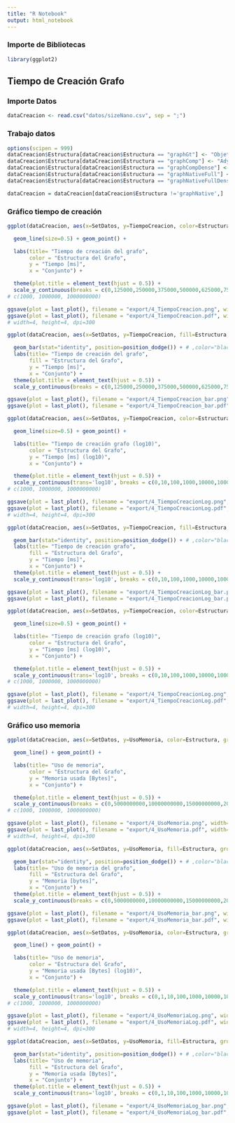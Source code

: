 ```yaml
---
title: "R Notebook"
output: html_notebook
---
```



### Importe de Bibliotecas

```r
library(ggplot2)
```

## Tiempo de Creación Grafo

### Importe Datos

```r
dataCreacion <- read.csv("datos/sizeNano.csv", sep = ";")
```

### Trabajo datos

```r
options(scipen = 999)
dataCreacion$Estructura[dataCreacion$Estructura == "graphGt"] <- "Objetos de Java"
dataCreacion$Estructura[dataCreacion$Estructura == "graphComp"] <- "Adyacencia no Densa"
dataCreacion$Estructura[dataCreacion$Estructura == "graphCompDense"] <- "Adyacencia Densa"
dataCreacion$Estructura[dataCreacion$Estructura == "graphNativeFull"] <- "Triples no Densos"
dataCreacion$Estructura[dataCreacion$Estructura == "graphNativeFullDense"] <- "Triples Densos"

dataCreacion = dataCreacion[dataCreacion$Estructura !='graphNative',]
```


### Gráfico tiempo de creación

```r
ggplot(dataCreacion, aes(x=SetDatos, y=TiempoCreacion, color=Estructura,group=Estructura)) + # fill=Estructura

  geom_line(size=0.5) + geom_point() +

  labs(title= "Tiempo de creación del grafo",
       color = "Estructura del Grafo",
       y = "Tiempo [ms]",
       x = "Conjunto") +

  theme(plot.title = element_text(hjust = 0.5)) +
  scale_y_continuous(breaks = c(0,125000,250000,375000,500000,625000,750000,875000,1000000))
# c(1000, 1000000, 1000000000)

ggsave(plot = last_plot(), filename = "export/4_TiempoCreacion.png", width=8, height=5, dpi=300)
ggsave(plot = last_plot(), filename = "export/4_TiempoCreacion.pdf", width=8, height=5, dpi=300)
# width=4, height=4, dpi=300
```

```r
ggplot(dataCreacion, aes(x=SetDatos, y=TiempoCreacion, fill=Estructura, group=Estructura)) +

  geom_bar(stat="identity", position=position_dodge()) + # ,color="black"
  labs(title= "Tiempo de creación del grafo",
       fill = "Estructura del Grafo",
       y = "Tiempo [ms]",
       x = "Conjunto") +
  theme(plot.title = element_text(hjust = 0.5)) +
  scale_y_continuous(breaks = c(0,125000,250000,375000,500000,625000,750000,875000,1000000))

ggsave(plot = last_plot(), filename = "export/4_TiempoCreacion_bar.png", width=8, height=5, dpi=300)
ggsave(plot = last_plot(), filename = "export/4_TiempoCreacion_bar.pdf", width=8, height=5, dpi=300)

```

```r
ggplot(dataCreacion, aes(x=SetDatos, y=TiempoCreacion, color=Estructura,group=Estructura)) + # fill=Estructura

  geom_line(size=0.5) + geom_point() +

  labs(title= "Tiempo de creación grafo (log10)",
       color = "Estructura del Grafo",
       y = "Tiempo [ms] (log10)",
       x = "Conjunto") +

  theme(plot.title = element_text(hjust = 0.5)) +
  scale_y_continuous(trans='log10', breaks = c(0,10,100,1000,10000,100000,1000000,100000))
# c(1000, 1000000, 1000000000)

ggsave(plot = last_plot(), filename = "export/4_TiempoCreacionLog.png", width=8, height=5, dpi=300)
ggsave(plot = last_plot(), filename = "export/4_TiempoCreacionLog.pdf", width=8, height=5, dpi=300)
# width=4, height=4, dpi=300
```

```r
ggplot(dataCreacion, aes(x=SetDatos, y=TiempoCreacion, fill=Estructura, group=Estructura)) +

  geom_bar(stat="identity", position=position_dodge()) + # ,color="black"
  labs(title= "Tiempo de creación grafo",
       fill = "Estructura del Grafo",
       y = "Tiempo [ms]",
       x = "Conjunto") +
  theme(plot.title = element_text(hjust = 0.5)) +
  scale_y_continuous(trans='log10', breaks = c(0,10,100,1000,10000,100000,1000000,100000))

ggsave(plot = last_plot(), filename = "export/4_TiempoCreacionLog_bar.png", width=8, height=5, dpi=300)
ggsave(plot = last_plot(), filename = "export/4_TiempoCreacionLog_bar.pdf", width=8, height=5, dpi=300)

```


```r
ggplot(dataCreacion, aes(x=SetDatos, y=TiempoCreacion, color=Estructura,group=Estructura)) + # fill=Estructura

  geom_line(size=0.5) + geom_point() +

  labs(title= "Tiempo de creación grafo (log10)",
       color = "Estructura del Grafo",
       y = "Tiempo [ms] (log10)",
       x = "Conjunto") +

  theme(plot.title = element_text(hjust = 0.5)) +
  scale_y_continuous(trans='log10', breaks = c(0,10,100,1000,10000,100000,1000000,100000))
# c(1000, 1000000, 1000000000)

ggsave(plot = last_plot(), filename = "export/4_TiempoCreacionLog.png", width=8, height=5, dpi=300)
ggsave(plot = last_plot(), filename = "export/4_TiempoCreacionLog.pdf", width=8, height=5, dpi=300)
# width=4, height=4, dpi=300
```


### Gráfico uso memoria

```r
ggplot(dataCreacion, aes(x=SetDatos, y=UsoMemoria, color=Estructura, group=Estructura)) + # fill=Estructura

  geom_line() + geom_point() +

  labs(title= "Uso de memoria",
       color = "Estructura del Grafo",
       y = "Memoria usada [Bytes]",
       x = "Conjunto") +

  theme(plot.title = element_text(hjust = 0.5)) +
  scale_y_continuous(breaks = c(0,5000000000,10000000000,15000000000,20000000000,25000000000,30000000000,35000000000,40000000000,45000000000))
# c(1000, 1000000, 1000000000)

ggsave(plot = last_plot(), filename = "export/4_UsoMemoria.png", width=8, height=5, dpi=300)
ggsave(plot = last_plot(), filename = "export/4_UsoMemoria.pdf", width=8, height=5, dpi=300)
# width=4, height=4, dpi=300
```

```r
ggplot(dataCreacion, aes(x=SetDatos, y=UsoMemoria, fill=Estructura, group=Estructura)) +

  geom_bar(stat="identity", position=position_dodge()) + # ,color="black"
  labs(title= "Uso de memoria del grafo",
       fill = "Estructura del Grafo",
       y = "Memoria [bytes]",
       x = "Conjunto") +
  theme(plot.title = element_text(hjust = 0.5)) +
  scale_y_continuous(breaks = c(0,5000000000,10000000000,15000000000,20000000000,25000000000,30000000000,35000000000,40000000000,45000000000))

ggsave(plot = last_plot(), filename = "export/4_UsoMemoria_bar.png", width=8, height=5, dpi=300)
ggsave(plot = last_plot(), filename = "export/4_UsoMemoria_bar.pdf", width=8, height=5, dpi=300)

```



```r
ggplot(dataCreacion, aes(x=SetDatos, y=UsoMemoria, color=Estructura, group=Estructura)) + # fill=Estructura

  geom_line() + geom_point() +

  labs(title= "Uso de memoria",
       color = "Estructura del Grafo",
       y = "Memoria usada [Bytes] (log10)",
       x = "Conjunto") +

  theme(plot.title = element_text(hjust = 0.5)) +
  scale_y_continuous(trans='log10', breaks = c(0,1,10,100,1000,10000,100000, 1000000, 10000000, 100000000, 1000000000, 10000000000, 100000000000, 1000000000000))
# c(1000, 1000000, 1000000000)

ggsave(plot = last_plot(), filename = "export/4_UsoMemoriaLog.png", width=8, height=5, dpi=300)
ggsave(plot = last_plot(), filename = "export/4_UsoMemoriaLog.pdf", width=8, height=5, dpi=300)
# width=4, height=4, dpi=300
```

```r
ggplot(dataCreacion, aes(x=SetDatos, y=UsoMemoria, fill=Estructura, group=Estructura)) +

  geom_bar(stat="identity", position=position_dodge()) + # ,color="black"
  labs(title= "Uso de memoria",
       fill = "Estructura del Grafo",
       y = "Memoria usada [Bytes]",
       x = "Conjunto") +
  theme(plot.title = element_text(hjust = 0.5)) +
  scale_y_continuous(trans='log10', breaks = c(0,1,10,100,1000,10000,100000, 1000000, 10000000, 100000000, 1000000000, 10000000000, 100000000000, 1000000000000))

ggsave(plot = last_plot(), filename = "export/4_UsoMemoriaLog_bar.png", width=8, height=5, dpi=300)
ggsave(plot = last_plot(), filename = "export/4_UsoMemoriaLog_bar.pdf", width=8, height=5, dpi=300)

```

